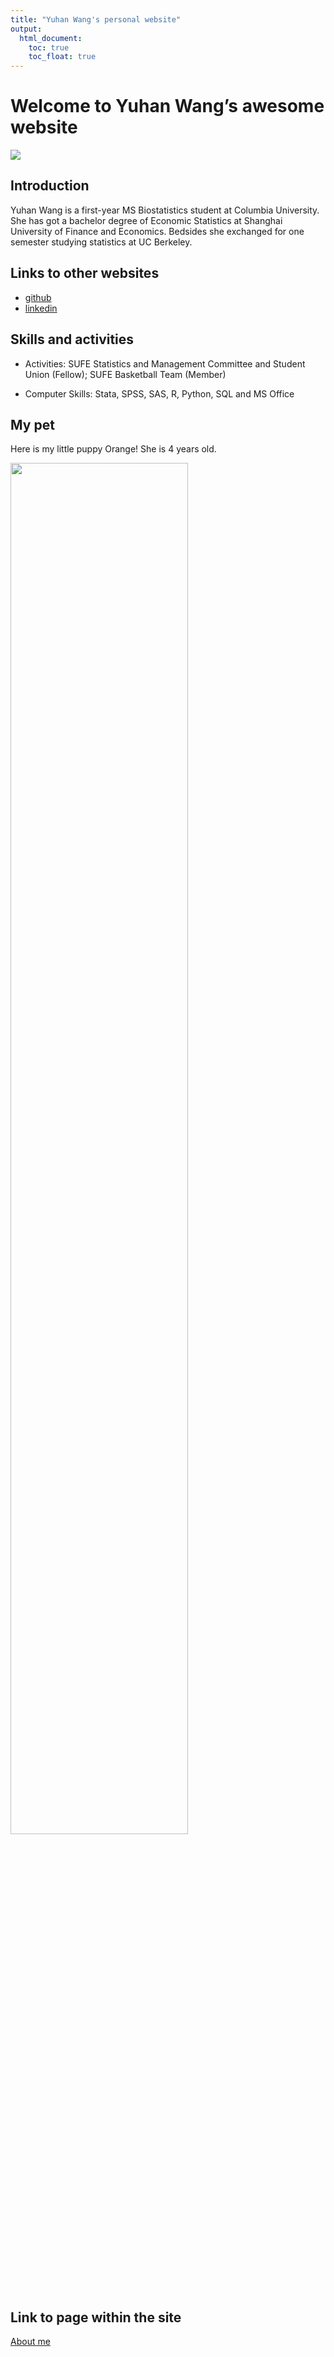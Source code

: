 ```yaml
---
title: "Yuhan Wang's personal website"
output: 
  html_document:
    toc: true
    toc_float: true
---
```


# Welcome to Yuhan Wang's awesome website

![](images/welcome_picture.gif)

## Introduction

Yuhan Wang is a first-year MS Biostatistics student at Columbia University. She has got a bachelor degree of Economic Statistics at Shanghai University of Finance and Economics. Bedsides she exchanged for one semester studying statistics at UC Berkeley.

## Links to other websites

* [github](https://github.com/yuhan0504/)
* [linkedin](www.linkedin.com/in/yuhan-wang-342547262)

## Skills and activities
* Activities: SUFE Statistics and Management Committee and Student Union (Fellow); SUFE Basketball Team (Member)

* Computer Skills: Stata, SPSS, SAS, R, Python, SQL and MS Office

## My pet

Here is my little puppy Orange! She is 4 years old.

<image src = "images/dog1.JPG" style = "width:75%">

## Link to page within the site

[About me](about.html)
